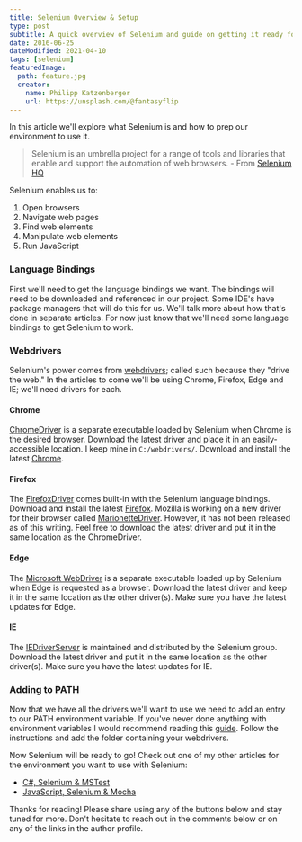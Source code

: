 ```yaml
---
title: Selenium Overview & Setup
type: post
subtitle: A quick overview of Selenium and guide on getting it ready for glory!
date: 2016-06-25
dateModified: 2021-04-10
tags: [selenium]
featuredImage:
  path: feature.jpg
  creator:
    name: Philipp Katzenberger
    url: https://unsplash.com/@fantasyflip
---
```


In this article we'll explore what Selenium is and how to prep our environment to use it.

> Selenium is an umbrella project for a range of tools and libraries that enable and support the automation of web browsers. - From [Selenium HQ](https://seleniumhq.github.io/docs/index.html)

Selenium enables us to:

1. Open browsers
2. Navigate web pages
3. Find web elements
4. Manipulate web elements
5. Run JavaScript

### Language Bindings

First we'll need to get the language bindings we want. The bindings will need to be downloaded and referenced in our project. Some IDE's have package managers that will do this for us. We'll talk more about how that's done in separate articles. For now just know that we'll need some language bindings to get Selenium to work.

### Webdrivers

Selenium's power comes from [webdrivers](http://docs.seleniumhq.org/docs/03_webdriver.jsp); called such because they "drive the web." In the articles to come we'll be using Chrome, Firefox, Edge and IE; we'll need drivers for each.

#### Chrome

[ChromeDriver](https://sites.google.com/a/chromium.org/chromedriver/) is a separate executable loaded by Selenium when Chrome is the desired browser. Download the latest driver and place it in an easily-accessible location. I keep mine in `C:/webdrivers/`. Download and install the latest [Chrome](https://www.google.com/intl/en/chrome/browser/desktop/index.html).

#### Firefox

The [FirefoxDriver](https://github.com/SeleniumHQ/selenium/wiki/FirefoxDriver) comes built-in with the Selenium language bindings. Download and install the latest [Firefox](https://www.mozilla.org/en-US/firefox/all/).
Mozilla is working on a new driver for their browser called [MarionetteDriver](https://developer.mozilla.org/en-US/docs/Mozilla/QA/Marionette). However, it has not been released as of this writing. Feel free to download the latest driver and put it in the same location as the ChromeDriver.

#### Edge

The [Microsoft WebDriver](https://www.microsoft.com/en-us/download/details.aspx?id=48212) is a separate executable loaded up by Selenium when Edge is requested as a browser. Download the latest driver and keep it in the same location as the other driver(s). Make sure you have the latest updates for Edge.

#### IE

The [IEDriverServer](http://docs.seleniumhq.org/download/) is maintained and distributed by the Selenium group. Download the latest driver and put it in the same location as the other driver(s). Make sure you have the latest updates for IE.

### Adding to PATH

Now that we have all the drivers we'll want to use we need to add an entry to our PATH environment variable. If you've never done anything with environment variables I would recommend reading this [guide](http://www.howtogeek.com/118594/how-to-edit-your-system-path-for-easy-command-line-access/). Follow the instructions and add the folder containing your webdrivers.

Now Selenium will be ready to go! Check out one of my other articles for the environment you want to use with Selenium:

- [C#, Selenium & MSTest](/selenium/dotnet-selenium-mstest-quickstart)
- [JavaScript, Selenium & Mocha](/selenium/js-selenium-mocha-quickstart)

Thanks for reading! Please share using any of the buttons below and stay tuned for more. Don't hesitate to reach out in the comments below or on any of the links in the author profile.
